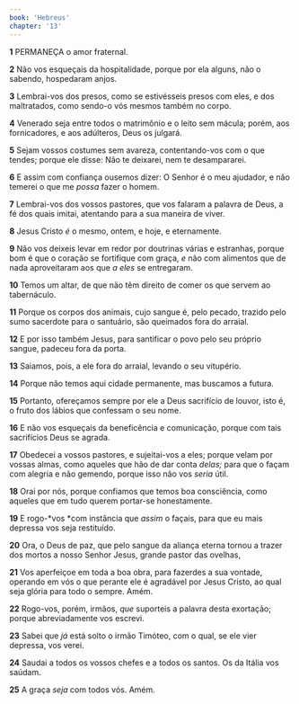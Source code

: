 ```yaml
---
book: 'Hebreus'
chapter: '13'
---
```


**1** PERMANEÇA o amor fraternal.

**2** Não vos esqueçais da hospitalidade, porque por ela alguns, não o sabendo, hospedaram anjos.

**3** Lembrai-vos dos presos, como se estivésseis presos com eles, e dos maltratados, como sendo-o vós mesmos também no corpo.

**4** Venerado seja entre todos o matrimônio e o leito sem mácula; porém, aos fornicadores, e aos adúlteros, Deus os julgará.

**5** Sejam vossos costumes sem avareza, contentando-vos com o que tendes; porque ele disse: Não te deixarei, nem te desampararei.

**6** E assim com confiança ousemos dizer: O Senhor é o meu ajudador, e não temerei o que me _possa_ fazer o homem.

**7** Lembrai-vos dos vossos pastores, que vos falaram a palavra de Deus, a fé dos quais imitai, atentando para a sua maneira de viver.

**8** Jesus Cristo _é_ o mesmo, ontem, e hoje, e eternamente.

**9** Não vos deixeis levar em redor por doutrinas várias e estranhas, porque bom é que o coração se fortifique com graça, _e_ não com alimentos que de nada aproveitaram aos que _a eles_ se entregaram.

**10** Temos um altar, de que não têm direito de comer os que servem ao tabernáculo.

**11** Porque os corpos dos animais, cujo sangue é, pelo pecado, trazido pelo sumo sacerdote para o santuário, são queimados fora do arraial.

**12** E por isso também Jesus, para santificar o povo pelo seu próprio sangue, padeceu fora da porta.

**13** Saiamos, pois, a ele fora do arraial, levando o seu vitupério.

**14** Porque não temos aqui cidade permanente, mas buscamos a futura.

**15** Portanto, ofereçamos sempre por ele a Deus sacrifício de louvor, isto é, o fruto dos lábios que confessam o seu nome.

**16** E não vos esqueçais da beneficência e comunicação, porque com tais sacrifícios Deus se agrada.

**17** Obedecei a vossos pastores, e sujeitai-vos a eles; porque velam por vossas almas, como aqueles que hão de dar conta _delas;_ para que o façam com alegria e não gemendo, porque isso não vos _seria_ útil.

**18** Orai por nós, porque confiamos que temos boa consciência, como aqueles que em tudo querem portar-se honestamente.

**19** E rogo-*vos *com instância que _assim_ o façais, para que eu mais depressa vos seja restituído.

**20** Ora, o Deus de paz, que pelo sangue da aliança eterna tornou a trazer dos mortos a nosso Senhor Jesus, grande pastor das ovelhas,

**21** Vos aperfeiçoe em toda a boa obra, para fazerdes a sua vontade, operando em vós o que perante ele é agradável por Jesus Cristo, ao qual seja glória para todo o sempre. Amém.

**22** Rogo-vos, porém, irmãos, _que_ suporteis a palavra desta exortação; porque abreviadamente vos escrevi.

**23** Sabei que _já_ está solto o irmão Timóteo, com o qual, se ele vier depressa, vos verei.

**24** Saudai a todos os vossos chefes e a todos os santos. Os da Itália vos saúdam.

**25** A graça _seja_ com todos vós. Amém.
